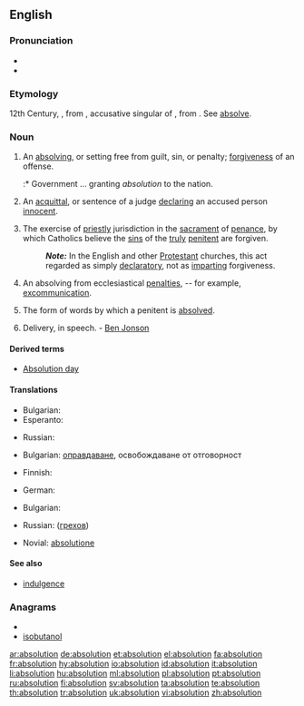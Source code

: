 {{also|Absolution}}
==English==

===Pronunciation===
* {{IPA|/æbsə'lu:ʃən/|/æb.solˈu.ʃʌn/}}
* {{rhymes|uːʃən}}

===Etymology===
12th Century, {{etyl|fro}} {{term|absolution|lang=fr}}, from {{etyl|la}} {{term|absolutionem|absolūtiōnem|lang=la}}, accusative singular of {{term|absolutio|absolūtiō|acquittal|lang=la}}, from {{term|absolvo|absolvō|absolve|lang=la}}. See [[absolve]].

===Noun===
{{en-noun}}

# An [[absolve|absolving]], or setting free from guilt, sin, or penalty; [[forgiven]]ess of an offense.
#:* Government ... granting ''absolution'' to the nation.
# {{context|Civil Law|obsolete}} An [[acquittal]], or sentence of a judge [[declare|declaring]] an accused person [[innocent]].
# {{context|Roman Catholic Church}} The exercise of [[priestly]] jurisdiction in the [[sacrament]] of [[penance]], by which Catholics believe the [[sin#Noun|sin]]s of the [[truly]] [[penitent]] are forgiven.
#: '''''Note:''''' In the English and other [[Protestant]] churches, this act regarded as simply [[declaratory]], not as [[impart]]ing forgiveness.
# {{ecclesiastical}} An absolving from ecclesiastical [[penalty|penalties]], -- for example, [[excommunication]].
# The form of words by which a penitent is [[absolved]].
# {{obsolete}} Delivery, in speech. - [[w:Ben Jonson|Ben Jonson]]

====Derived terms====
* [[Absolution day]]

====Translations====
{{trans-top|Absolving or setting free from guilt, sin or penalty; forgiveness of an offense}}
* Bulgarian: {{t+|bg|опрощение}}
* Esperanto: {{t-|eo|absolvo|xs=Esperanto}}
{{trans-mid}}
* Russian: {{t|ru|прощение|n}}
{{trans-bottom}}

{{trans-top|Acquittal, or sentence of a judge declaring an accused person innocent}}
* Bulgarian: [[оправдаване]], освобождаване от отговорност
{{trans-mid}}
{{trans-bottom}}

{{trans-top|Exercise of priestly jurisdiction in the sacrament of penance, by which Catholics believe the sins of the truly penitent are forgiven}}
* Finnish: {{t+|fi|synninpäästö}}
{{trans-mid}}
* German: {{t+|de|Absolution|f}}
{{trans-bottom}}

{{trans-top|Absolving from ecclesiastical penalties}}
* Bulgarian: {{t+|bg|опрощение}}
{{trans-mid}}
* Russian: {{t+|ru|отпущение|n}} ([[грех|грехов]])
{{trans-bottom}}

{{trans-top|Form of words by which a penitent is absolved}}
{{trans-mid}}
{{trans-bottom}}

{{trans-top|Delivery, in speech}}
{{trans-mid}}
{{trans-bottom}}

{{checktrans-top}}
* Novial: [[absolutione]]
{{checktrans-mid}}
{{checktrans-bottom}}

====See also====
* [[indulgence]]

===Anagrams===
* {{alphagram|abilnoostu}}
* [[isobutanol#English|isobutanol]]

[[ar:absolution]]
[[de:absolution]]
[[et:absolution]]
[[el:absolution]]
[[fa:absolution]]
[[fr:absolution]]
[[hy:absolution]]
[[io:absolution]]
[[id:absolution]]
[[it:absolution]]
[[li:absolution]]
[[hu:absolution]]
[[ml:absolution]]
[[pl:absolution]]
[[pt:absolution]]
[[ru:absolution]]
[[fi:absolution]]
[[sv:absolution]]
[[ta:absolution]]
[[te:absolution]]
[[th:absolution]]
[[tr:absolution]]
[[uk:absolution]]
[[vi:absolution]]
[[zh:absolution]]